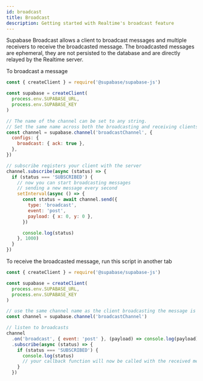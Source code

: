 ```yaml
---
id: broadcast
title: Broadcast
description: Getting started with Realtime's broadcast feature
---
```


Supabase Broadcast allows a client to broadcast messages and multiple receivers to receive the broadcasted message. The broadcasted messages are ephemeral, they are not persisted to the database and are directly relayed by the Realtime server.

To broadcast a message

```js
const { createClient } = require('@supabase/supabase-js')

const supabase = createClient(
  process.env.SUPABASE_URL,
  process.env.SUPABASE_KEY
)

// The name of the channel can be set to any string.
// Set the same name across both the broadcasting and receiving clients.
const channel = supabase.channel('broadcastChannel', {
  configs: {
    broadcast: { ack: true },
  },
})

// subscribe registers your client with the server
channel.subscribe(async (status) => {
  if (status === 'SUBSCRIBED') {
    // now you can start broadcasting messages
    // sending a new message every second
    setInterval(async () => {
      const status = await channel.send({
        type: 'broadcast',
        event: 'post',
        payload: { x: 0, y: 0 },
      })

      console.log(status)
    }, 1000)
  }
})
```

To receive the broadcasted message, run this script in another tab

```js
const { createClient } = require('@supabase/supabase-js')

const supabase = createClient(
  process.env.SUPABASE_URL,
  process.env.SUPABASE_KEY
)

// use the same channel name as the client broadcasting the message is using
const channel = supabase.channel('broadcastChannel')

// listen to broadcasts
channel
  .on('broadcast', { event: 'post' }, (payload) => console.log(payload))
  .subscribe(async (status) => {
    if (status === 'SUBSCRIBED') {
      console.log(status)
      // your callback function will now be called with the received messages
    }
  })
```
